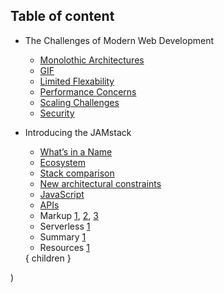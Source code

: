 
## Table of content

* The Challenges of Modern Web Development
  * [Monolothic Architectures](/3)
  * [GIF](/4)
  * [Limited Flexability](/5)
  * [Performance Concerns](/6)
  * [Scaling Challenges](/7)
  * [Security](/8)
* Introducing the JAMstack
  * [What’s in a Name](/9)
  * [Ecosystem](/10)
  * [Stack comparison](/11)
  * [New architectural constraints](/12)
  * [JavaScript](/13)
  * [APIs](/14)
  * Markup [1](/33), [2](/34), [3](/35)
  * Serverless [1](/36)
  * Summary [1](/37)
  * Resources [1](/38)

  <Layout>
    { children }
  </Layout>
)
